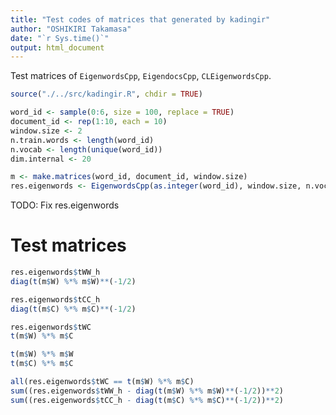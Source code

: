 ```yaml
---
title: "Test codes of matrices that generated by kadingir"
author: "OSHIKIRI Takamasa"
date: "`r Sys.time()`"
output: html_document
---
```


Test matrices of `EigenwordsCpp`, `EigendocsCpp`, `CLEigenwordsCpp`.
 
```r
source("./../src/kadingir.R", chdir = TRUE)

word_id <- sample(0:6, size = 100, replace = TRUE)
document_id <- rep(1:10, each = 10)
window.size <- 2
n.train.words <- length(word_id)
n.vocab <- length(unique(word_id))
dim.internal <- 20

m <- make.matrices(word_id, document_id, window.size)
res.eigenwords <- EigenwordsCpp(as.integer(word_id), window.size, n.vocab, dim.internal, mode_oscca = TRUE)
```

TODO: Fix res.eigenwords

# Test matrices
```r
res.eigenwords$tWW_h
diag(t(m$W) %*% m$W)**(-1/2)

res.eigenwords$tCC_h
diag(t(m$C) %*% m$C)**(-1/2)

res.eigenwords$tWC
t(m$W) %*% m$C

t(m$W) %*% m$W
t(m$C) %*% m$C

all(res.eigenwords$tWC == t(m$W) %*% m$C)
sum((res.eigenwords$tWW_h - diag(t(m$W) %*% m$W)**(-1/2))**2)
sum((res.eigenwords$tCC_h - diag(t(m$C) %*% m$C)**(-1/2))**2)
```
